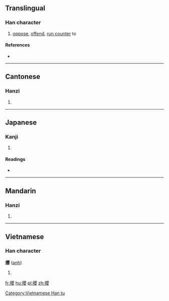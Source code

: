 {{also|撄}}
==Translingual==

===Han character===
{{Han char|rn=64|rad=手|as=17|sn=20|four=5604<sub>4</sub>|canj=手月金女 (QBCV)|ids=⿰[[扌]][[嬰]]}}

# [[oppose]], [[offend]], [[run counter]] to

====References====
* {{Han ref|kx=0463.080|dkj=12986|dj=0812.150|hdz=31984.130|uh=6516|ud=25878|bh=F44C|bd=62540}}

----

==Cantonese==

===Hanzi===
{{yue-hanzi|jyut=[[jing1]]|y=ying1|sim=撄}}

# {{defn|lang=yue|sort=手17}}

----

==Japanese==

===Kanji===
{{ja-kanji|grade=|rs=手17}}

# {{defn|lang=ja|sort=手17}}

====Readings====
* {{ja-readings|on=[[えい]] (ei), [[よう]] (yō)|kun=[[せむる]] (semuru)}}

----

==Mandarin==

===Hanzi===
{{cmn-hanzi|sim=撄|pin=[[rǎng]] ([[rang3]]), [[ràng]] ([[rang4]]), [[yīng]] ([[ying1]])|wg=jang<sup>3</sup>, jang<sup>4</sup>, ying<sup>1</sup>}}

# {{defn|lang=cmn|sort=手17}}

----

==Vietnamese==

===Han character===
'''攖''' ([[anh]])

# {{defn|lang=vi}}

[[Category:Vietnamese Han tu]]

[[fr:攖]]
[[hu:攖]]
[[pl:攖]]
[[zh:攖]]